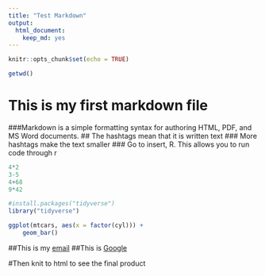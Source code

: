 ```yaml
---
title: "Test Markdown"
output: 
  html_document: 
    keep_md: yes
---
```


```r
knitr::opts_chunk$set(echo = TRUE)
```

```r
getwd()
```

# This is my first markdown file
###Markdown is a simple formatting syntax for authoring HTML, PDF, and MS Word documents.
## The hashtags mean that it is written text
### More hashtags make the text smaller
### Go to insert, R. This allows you to run code through r
```r
4*2
3-5
4+68
9*42
```

```r
#install.packages("tidyverse")
library("tidyverse")
```

```r
ggplot(mtcars, aes(x = factor(cyl))) +
    geom_bar()
```

##This is my [email](mail to: aeandre@ucdavis.edu)
##This is [Google](www.google.com)

#Then knit to html to see the final product
